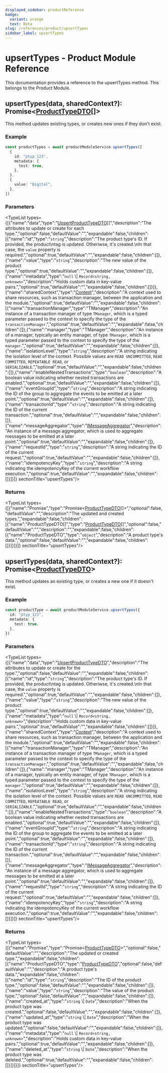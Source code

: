 ```yaml
---
displayed_sidebar: productReference
badge:
  variant: orange
  text: Beta
slug: /references/product/upsertTypes
sidebar_label: upsertTypes
---
```



# upsertTypes - Product Module Reference

This documentation provides a reference to the upsertTypes method. This belongs to the Product Module.

## upsertTypes(data, sharedContext?): Promise&#60;[ProductTypeDTO](../../interfaces/product.ProductTypeDTO.mdx)[]&#62;

This method updates existing types, or creates new ones if they don't exist.

### Example

```ts
const productTypes = await productModuleService.upsertTypes([
  {
    id: "ptyp_123",
    metadata: {
      test: true,
    },
  },
  {
    value: "Digital",
  },
])
```

### Parameters

<TypeList types={[{"name":"data","type":"[UpsertProductTypeDTO](../../interfaces/product.UpsertProductTypeDTO.mdx)[]","description":"The attributes to update or create for each type.","optional":false,"defaultValue":"","expandable":false,"children":[{"name":"id","type":"`string`","description":"The product type's ID. If provided, the product\ntag is updated. Otheriwse, it's created.\nIn that case, the `value` property is required.","optional":true,"defaultValue":"","expandable":false,"children":[]},{"name":"value","type":"`string`","description":"The new value of the product type.","optional":true,"defaultValue":"","expandable":false,"children":[]},{"name":"metadata","type":"`null` \\| `Record<string, unknown>`","description":"Holds custom data in key-value pairs.","optional":true,"defaultValue":"","expandable":false,"children":[]}]},{"name":"sharedContext","type":"[Context](../../interfaces/product.Context.mdx)","description":"A context used to share resources, such as transaction manager, between the application and the module.","optional":true,"defaultValue":"","expandable":false,"children":[{"name":"transactionManager","type":"TManager","description":"An instance of a transaction manager of type `TManager`, which is a typed parameter passed to the context to specify the type of the `transactionManager`.","optional":true,"defaultValue":"","expandable":false,"children":[]},{"name":"manager","type":"TManager","description":"An instance of a manager, typically an entity manager, of type `TManager`, which is a typed parameter passed to the context to specify the type of the `manager`.","optional":true,"defaultValue":"","expandable":false,"children":[]},{"name":"isolationLevel","type":"`string`","description":"A string indicating the isolation level of the context. Possible values are `READ UNCOMMITTED`, `READ COMMITTED`, `REPEATABLE READ`, or `SERIALIZABLE`.","optional":true,"defaultValue":"","expandable":false,"children":[]},{"name":"enableNestedTransactions","type":"`boolean`","description":"A boolean value indicating whether nested transactions are enabled.","optional":true,"defaultValue":"","expandable":false,"children":[]},{"name":"eventGroupId","type":"`string`","description":"A string indicating the ID of the group to aggregate the events to be emitted at a later point.","optional":true,"defaultValue":"","expandable":false,"children":[]},{"name":"transactionId","type":"`string`","description":"A string indicating the ID of the current transaction.","optional":true,"defaultValue":"","expandable":false,"children":[]},{"name":"messageAggregator","type":"[IMessageAggregator](../../interfaces/product.IMessageAggregator.mdx)","description":"An instance of a message aggregator, which is used to aggregate messages to be emitted at a later point.","optional":true,"defaultValue":"","expandable":false,"children":[]},{"name":"requestId","type":"`string`","description":"A string indicating the ID of the current request.","optional":true,"defaultValue":"","expandable":false,"children":[]},{"name":"idempotencyKey","type":"`string`","description":"A string indicating the idempotencyKey of the current workflow execution.","optional":true,"defaultValue":"","expandable":false,"children":[]}]}]}  sectionTitle="upsertTypes"/>

### Returns

<TypeList types={[{"name":"Promise","type":"Promise&#60;[ProductTypeDTO](../../interfaces/product.ProductTypeDTO.mdx)[]&#62;","optional":false,"defaultValue":"","description":"The updated and created types.","expandable":false,"children":[{"name":"ProductTypeDTO[]","type":"[ProductTypeDTO](../../interfaces/product.ProductTypeDTO.mdx)[]","optional":false,"defaultValue":"","description":"","expandable":false,"children":[{"name":"ProductTypeDTO","type":"`object`","description":"A product type's data.","optional":false,"defaultValue":"","expandable":false,"children":[]}]}]}]}  sectionTitle="upsertTypes"/>

## upsertTypes(data, sharedContext?): Promise&#60;[ProductTypeDTO](../../interfaces/product.ProductTypeDTO.mdx)&#62;

This method updates an existing type, or creates a new one if it doesn't exist.

### Example

```ts
const productType = await productModuleService.upsertTypes({
  id: "ptyp_123",
  metadata: {
    test: true,
  },
})
```

### Parameters

<TypeList types={[{"name":"data","type":"[UpsertProductTypeDTO](../../interfaces/product.UpsertProductTypeDTO.mdx)","description":"The attributes to update or create for the type.","optional":false,"defaultValue":"","expandable":false,"children":[{"name":"id","type":"`string`","description":"The product type's ID. If provided, the product\ntag is updated. Otheriwse, it's created.\nIn that case, the `value` property is required.","optional":true,"defaultValue":"","expandable":false,"children":[]},{"name":"value","type":"`string`","description":"The new value of the product type.","optional":true,"defaultValue":"","expandable":false,"children":[]},{"name":"metadata","type":"`null` \\| `Record<string, unknown>`","description":"Holds custom data in key-value pairs.","optional":true,"defaultValue":"","expandable":false,"children":[]}]},{"name":"sharedContext","type":"[Context](../../interfaces/product.Context.mdx)","description":"A context used to share resources, such as transaction manager, between the application and the module.","optional":true,"defaultValue":"","expandable":false,"children":[{"name":"transactionManager","type":"TManager","description":"An instance of a transaction manager of type `TManager`, which is a typed parameter passed to the context to specify the type of the `transactionManager`.","optional":true,"defaultValue":"","expandable":false,"children":[]},{"name":"manager","type":"TManager","description":"An instance of a manager, typically an entity manager, of type `TManager`, which is a typed parameter passed to the context to specify the type of the `manager`.","optional":true,"defaultValue":"","expandable":false,"children":[]},{"name":"isolationLevel","type":"`string`","description":"A string indicating the isolation level of the context. Possible values are `READ UNCOMMITTED`, `READ COMMITTED`, `REPEATABLE READ`, or `SERIALIZABLE`.","optional":true,"defaultValue":"","expandable":false,"children":[]},{"name":"enableNestedTransactions","type":"`boolean`","description":"A boolean value indicating whether nested transactions are enabled.","optional":true,"defaultValue":"","expandable":false,"children":[]},{"name":"eventGroupId","type":"`string`","description":"A string indicating the ID of the group to aggregate the events to be emitted at a later point.","optional":true,"defaultValue":"","expandable":false,"children":[]},{"name":"transactionId","type":"`string`","description":"A string indicating the ID of the current transaction.","optional":true,"defaultValue":"","expandable":false,"children":[]},{"name":"messageAggregator","type":"[IMessageAggregator](../../interfaces/product.IMessageAggregator.mdx)","description":"An instance of a message aggregator, which is used to aggregate messages to be emitted at a later point.","optional":true,"defaultValue":"","expandable":false,"children":[]},{"name":"requestId","type":"`string`","description":"A string indicating the ID of the current request.","optional":true,"defaultValue":"","expandable":false,"children":[]},{"name":"idempotencyKey","type":"`string`","description":"A string indicating the idempotencyKey of the current workflow execution.","optional":true,"defaultValue":"","expandable":false,"children":[]}]}]}  sectionTitle="upsertTypes"/>

### Returns

<TypeList types={[{"name":"Promise","type":"Promise&#60;[ProductTypeDTO](../../interfaces/product.ProductTypeDTO.mdx)&#62;","optional":false,"defaultValue":"","description":"The updated or created type.","expandable":false,"children":[{"name":"ProductTypeDTO","type":"[ProductTypeDTO](../../interfaces/product.ProductTypeDTO.mdx)","optional":false,"defaultValue":"","description":"A product type's data.","expandable":false,"children":[{"name":"id","type":"`string`","description":"The ID of the product type.","optional":false,"defaultValue":"","expandable":false,"children":[]},{"name":"value","type":"`string`","description":"The value of the product type.","optional":false,"defaultValue":"","expandable":false,"children":[]},{"name":"created_at","type":"`string` \\| `Date`","description":"When the product type was created.","optional":false,"defaultValue":"","expandable":false,"children":[]},{"name":"updated_at","type":"`string` \\| `Date`","description":"When the product type was updated.","optional":false,"defaultValue":"","expandable":false,"children":[]},{"name":"metadata","type":"`null` \\| `Record<string, unknown>`","description":"Holds custom data in key-value pairs.","optional":true,"defaultValue":"","expandable":false,"children":[]},{"name":"deleted_at","type":"`string` \\| `Date`","description":"When the product type was deleted.","optional":true,"defaultValue":"","expandable":false,"children":[]}]}]}]}  sectionTitle="upsertTypes"/>
